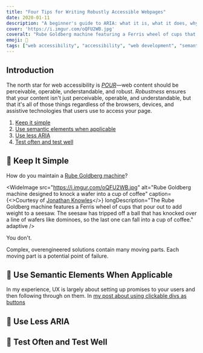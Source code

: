 ```yaml
---
title: "Four Tips for Writing Robustly Accessible Webpages"
date: 2020-01-11
description: "A beginner's guide to ARIA: what it is, what it does, why you should use it... and when you shouldn't."
cover: 'https://i.imgur.com/oQFU2WB.jpg'
coveralt: "Rube Goldberg machine featuring a Ferris wheel of cups that pour out to add weight to a seesaw. The seesaw has tripped off a ball that has knocked over a line of wafers like dominoes, so the last one can fall into a cup of coffee."
emoji: 🧭
tags: ["web accessibility", "accessibility", "web development", "semantics", "aria"]
---
```


## Introduction

The north star for web accessibility is [<dfn>POUR</dfn>](https://www.w3.org/WAI/fundamentals/accessibility-principles/)—web content should be perceivable, operable, understandable, and robust. <dfn>Robustness</dfn> ensures that your content isn't just perceivable, operable, and understandable, but that it's all of those things regardless of the browsers, devices, and assistive technologies that users use to access your page.

1. [Keep it simple](#keep-it-simple)
2. [Use semantic elements when applicable](#use-semantic-elements-when-applicable)
3. [Use less ARIA](#use-less-aria)
4. [Test often and test well](#test-often-and-test-well)

## 🎡 Keep It Simple

How do you maintain a [Rube Goldberg machine](https://en.wikipedia.org/wiki/Rube_Goldberg_machine)?

<WideImage
    src="https://i.imgur.com/oQFU2WB.jpg"
    alt="Rube Goldberg machine designed to knock a wafer into a cup of coffee"
    caption={<>Courtesy of <a href="https://www.behance.net/gallery/54891091/Complex-Simplicity">Jonathan Knowles</a></>}
    longDescription="The Rube Goldberg machine features a Ferris wheel of cups that pour out to add weight to a seesaw. The seesaw has tripped off a ball that has knocked over a line of wafers like dominoes, so the last one can fall into a cup of coffee."
    adaptive
/>

You don't.

Complex, overengineered solutions contain many moving parts. Each moving part is a potential point of failure.

## 🦆 Use Semantic Elements When Applicable

In my experience, UX is largely about setting up promises to your users and then following through on them. In [my post about using clickable divs as buttons](https://blog.benmyers.dev/clickable-divs/)

## 🧂 Use Less ARIA

## 🧪 Test Often and Test Well